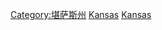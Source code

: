 {{Commons cat|Economy of Kansas}}
[[Category:堪萨斯州|Category:堪萨斯州]]
[[Category:美国各州经济|Kansas]]
[[Category:美國中西部經濟|Kansas]]